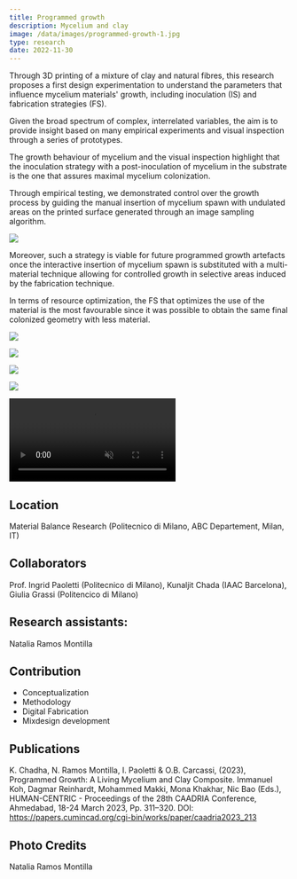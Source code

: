 ---
title: Programmed growth
description: Mycelium and clay 
image: /data/images/programmed-growth-1.jpg
type: research
date: 2022-11-30
---
Through 3D printing of a mixture of clay and natural fibres, this research proposes a first design experimentation to understand the parameters that influence mycelium materials' growth, including inoculation (IS) and fabrication strategies (FS).

Given the broad spectrum of complex, interrelated variables, the aim is to provide insight based on many empirical experiments and visual inspection through a series of prototypes.

The growth behaviour of mycelium and the visual inspection highlight that the inoculation strategy with a post-inoculation of mycelium in the substrate is the one that assures maximal mycelium colonization.

Through empirical testing, we demonstrated control over the growth process by guiding the manual insertion of mycelium spawn with undulated areas on the printed surface generated through an image sampling algorithm. 

![](/data/images/programmed-growth-3.jpg)

Moreover, such a strategy is viable for future programmed growth artefacts once the interactive insertion of mycelium spawn is substituted with a multi-material technique allowing for controlled growth in selective areas induced by the fabrication technique.

In terms of resource optimization, the FS that optimizes the use of the material is the most favourable since it was possible to obtain the same final colonized geometry with less material. 

![](/data/images/programmed-growth-2.jpg)

![](/data/images/programmed-growth-3.gif)

![](/data/images/programmed-growth-4.jpg)

![](/data/images/programmed-growth-5.jpg)

<p>
    <video src="/data/images/programmed-growth-1.mp4" muted controls loop autoplay></video>
</p>

## Location
Material Balance Research (Politecnico di Milano, ABC Departement, Milan, IT)

## Collaborators
Prof. Ingrid Paoletti (Politecnico di Milano), Kunaljit Chada (IAAC Barcelona), Giulia Grassi (Politencico di Milano)

## Research assistants:
Natalia Ramos Montilla

## Contribution
- Conceptualization
- Methodology
- Digital Fabrication
- Mixdesign development 

## Publications
K. Chadha, N. Ramos Montilla, I. Paoletti & O.B. Carcassi, (2023), Programmed Growth: A Living Mycelium and Clay Composite. Immanuel Koh, Dagmar Reinhardt, Mohammed Makki, Mona Khakhar, Nic Bao (Eds.), HUMAN-CENTRIC - Proceedings of the 28th CAADRIA Conference, Ahmedabad, 18-24 March 2023, Pp. 311–320. DOI: https://papers.cumincad.org/cgi-bin/works/paper/caadria2023_213

## Photo Credits
Natalia Ramos Montilla

